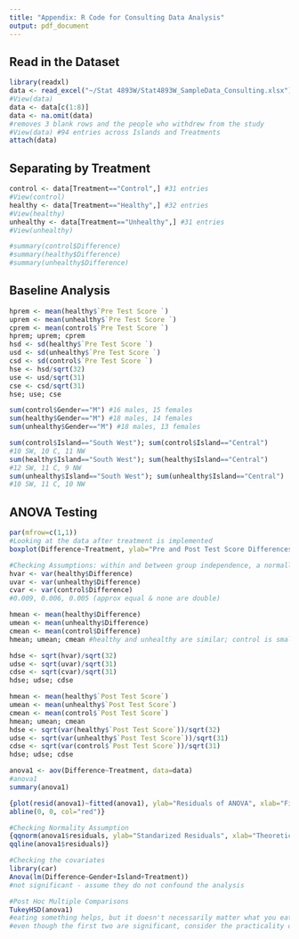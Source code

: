 ---
title: "Appendix: R Code for Consulting Data Analysis"
output: pdf_document
---

## Read in the Dataset

```{r cars}
library(readxl)
data <- read_excel("~/Stat 4893W/Stat4893W_SampleData_Consulting.xlsx")
#View(data)
data <- data[c(1:8)]
data <- na.omit(data) 
#removes 3 blank rows and the people who withdrew from the study
#View(data) #94 entries across Islands and Treatments
attach(data)
```

## Separating by Treatment 

```{r}
control <- data[Treatment=="Control",] #31 entries
#View(control)
healthy <- data[Treatment=="Healthy",] #32 entries
#View(healthy)
unhealthy <- data[Treatment=="Unhealthy",] #31 entries
#View(unhealthy)

#summary(control$Difference)
#summary(healthy$Difference)
#summary(unhealthy$Difference)
```

## Baseline Analysis

```{r}
hprem <- mean(healthy$`Pre Test Score `)
uprem <- mean(unhealthy$`Pre Test Score `)
cprem <- mean(control$`Pre Test Score `)
hprem; uprem; cprem
hsd <- sd(healthy$`Pre Test Score `)
usd <- sd(unhealthy$`Pre Test Score `)
csd <- sd(control$`Pre Test Score `)
hse <- hsd/sqrt(32)
use <- usd/sqrt(31)
cse <- csd/sqrt(31)
hse; use; cse

sum(control$Gender=="M") #16 males, 15 females
sum(healthy$Gender=="M") #18 males, 14 females
sum(unhealthy$Gender=="M") #18 males, 13 females

sum(control$Island=="South West"); sum(control$Island=="Central") 
#10 SW, 10 C, 11 NW
sum(healthy$Island=="South West"); sum(healthy$Island=="Central") 
#12 SW, 11 C, 9 NW
sum(unhealthy$Island=="South West"); sum(unhealthy$Island=="Central") 
#10 SW, 11 C, 10 NW
```

## ANOVA Testing

```{r}
par(mfrow=c(1,1))
#Looking at the data after treatment is implemented
boxplot(Difference~Treatment, ylab="Pre and Post Test Score Differences")
```

```{r, warning=FALSE}
#Checking Assumptions: within and between group independence, a normally distributed response, and constant variance between groups
hvar <- var(healthy$Difference)
uvar <- var(unhealthy$Difference)
cvar <- var(control$Difference)
#0.009, 0.006, 0.005 (approx equal & none are double)

hmean <- mean(healthy$Difference)
umean <- mean(unhealthy$Difference)
cmean <- mean(control$Difference)
hmean; umean; cmean #healthy and unhealthy are similar; control is smaller

hdse <- sqrt(hvar)/sqrt(32)
udse <- sqrt(uvar)/sqrt(31)
cdse <- sqrt(cvar)/sqrt(31)
hdse; udse; cdse

hmean <- mean(healthy$`Post Test Score`)
umean <- mean(unhealthy$`Post Test Score`)
cmean <- mean(control$`Post Test Score`)
hmean; umean; cmean
hdse <- sqrt(var(healthy$`Post Test Score`))/sqrt(32)
udse <- sqrt(var(unhealthy$`Post Test Score`))/sqrt(31)
cdse <- sqrt(var(control$`Post Test Score`))/sqrt(31)
hdse; udse; cdse
```

```{r}
anova1 <- aov(Difference~Treatment, data=data)
#anova1
summary(anova1)

{plot(resid(anova1)~fitted(anova1), ylab="Residuals of ANOVA", xlab="Fitted Values of ANOVA")
abline(0, 0, col="red")}

#Checking Normality Assumption
{qqnorm(anova1$residuals, ylab="Standarized Residuals", xlab="Theoretical Quantiles \n aov(Difference~Treatment)")
qqline(anova1$residuals)}
```

```{r, warning=FALSE}
#Checking the covariates
library(car)
Anova(lm(Difference~Gender+Island+Treatment))
#not significant - assume they do not confound the analysis
```

```{r}
#Post Hoc Multiple Comparisons
TukeyHSD(anova1)
#eating something helps, but it doesn't necessarily matter what you eat
#even though the first two are significant, consider the practicality of % change
```
